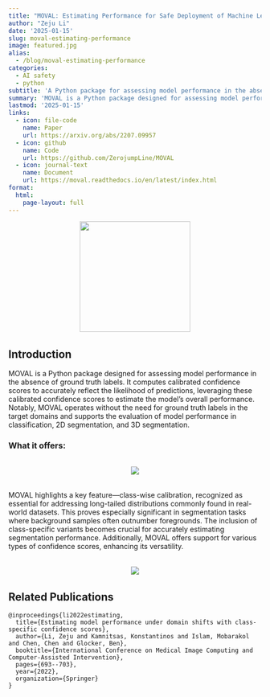 ```yaml
---
title: "MOVAL: Estimating Performance for Safe Deployment of Machine Learning Models"
author: "Zeju Li"
date: '2025-01-15'
slug: moval-estimating-performance
image: featured.jpg
alias:
  - /blog/moval-estimating-performance
categories:
  - AI safety
  - python
subtitle: 'A Python package for assessing model performance in the absence of ground truth labels'
summary: 'MOVAL is a Python package designed for assessing model performance in the absence of ground truth labels. It computes calibrated confidence scores to accurately reflect the likelihood of predictions and estimates overall model performance.'
lastmod: '2025-01-15'
links:
  - icon: file-code
    name: Paper
    url: https://arxiv.org/abs/2207.09957
  - icon: github
    name: Code
    url: https://github.com/ZerojumpLine/MOVAL
  - icon: journal-text
    name: Document
    url: https://moval.readthedocs.io/en/latest/index.html
format:
  html:
    page-layout: full
---
```


<div style="text-align: center; margin-bottom: 2rem;">
  <img src="https://github.com/ZerojumpLine/MOVAL/blob/main/docs/logo.png?raw=True" width="220px" style="margin: 0 30px;">
</div>

## Introduction

MOVAL is a Python package designed for assessing model performance in the absence of ground truth labels. It computes calibrated confidence scores to accurately reflect the likelihood of predictions, leveraging these calibrated confidence scores to estimate the model's overall performance. Notably, MOVAL operates without the need for ground truth labels in the target domains and supports the evaluation of model performance in classification, 2D segmentation, and 3D segmentation.

### What it offers:

<div style="text-align: center; margin: 2rem 0;">
  <img src="static/images/features.png" style="max-width: 100%; height: auto;">
</div>

MOVAL highlights a key feature—class-wise calibration, recognized as essential for addressing long-tailed distributions commonly found in real-world datasets. This proves especially significant in segmentation tasks where background samples often outnumber foregrounds. The inclusion of class-specific variants becomes crucial for accurately estimating segmentation performance. Additionally, MOVAL offers support for various types of confidence scores, enhancing its versatility.

<div style="text-align: center; margin: 2rem 0;">
  <img src="static/images/Fig_software_2.gif" style="max-width: 100%; height: auto;">
</div>

## Related Publications

```{=html}
<pre class="quarto-appendix-bibtex" data-clipboard-text="@inproceedings{li2022estimating,
  title={Estimating model performance under domain shifts with class-specific confidence scores},
  author={Li, Zeju and Kamnitsas, Konstantinos and Islam, Mobarakol and Chen, Chen and Glocker, Ben},
  booktitle={International Conference on Medical Image Computing and Computer-Assisted Intervention},
  pages={693--703},
  year={2022},
  organization={Springer}
}"><code>@inproceedings{li2022estimating,
  title={Estimating model performance under domain shifts with class-specific confidence scores},
  author={Li, Zeju and Kamnitsas, Konstantinos and Islam, Mobarakol and Chen, Chen and Glocker, Ben},
  booktitle={International Conference on Medical Image Computing and Computer-Assisted Intervention},
  pages={693--703},
  year={2022},
  organization={Springer}
}</code></pre>
```

